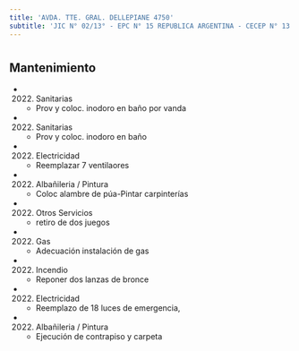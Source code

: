 ```yaml
---
title: 'AVDA. TTE. GRAL. DELLEPIANE 4750'
subtitle: 'JIC N° 02/13° - EPC N° 15 REPUBLICA ARGENTINA - CECEP N° 13 MARTIN MALHARRO'
---
```


#


## Mantenimiento

*  (2022) Sanitarias 
    + Prov y coloc.  inodoro en baño por vanda

*  (2022) Sanitarias 
    + Prov y coloc.  inodoro en baño

*  (2022) Electricidad 
    + Reemplazar 7 ventilaores

*  (2022) Albañileria / Pintura 
    + Coloc alambre de púa-Pintar carpinterías

*  (2022) Otros Servicios 
    + retiro de dos juegos

*  (2022) Gas 
    + Adecuación instalación de gas

*  (2022) Incendio 
    + Reponer dos lanzas de bronce

*  (2022) Electricidad 
    + Reemplazo de 18 luces de emergencia,

*  (2022) Albañileria / Pintura 
    + Ejecución de contrapiso y carpeta



